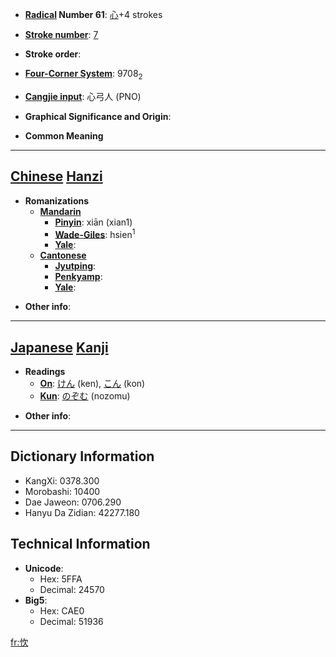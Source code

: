 * '''[[Wiktionary:Chinese radical index| Radical]] Number 61''': [[Wiktionary:Chinese radical index 心|心]]+4 strokes

* '''[[Wiktionary:Chinese total strokes index|Stroke number]]''': [[Wiktionary:Chinese total strokes index 7|7]]

* '''Stroke order''': 

* '''[[Wiktionary:Chinese four corner index|Four-Corner System]]''': 9708<sub>2</sub>

* '''[[Wiktionary:Chinese Cangjie index|Cangjie input]]''': 心弓人 (PNO)

* '''Graphical Significance and Origin''': 

* '''Common Meaning'''

----

== [[Chinese]] [[Hanzi]] ==

* '''Romanizations'''
** '''[[Mandarin]]'''
*** '''[[Pinyin]]''': xiān (xian1)
*** '''[[Wade-Giles]]''': hsien<sup>1</sup>
*** '''[[Yale]]''': 
** '''[[Cantonese]]'''
*** '''[[Jyutping]]''':
*** '''[[Penkyamp]]''': 
*** '''[[Yale]]''': 

* '''Other info''': 

----

== [[Japanese]] [[Kanji]] ==

* '''Readings'''
** '''[[On]]''': [[けん]] (ken), [[こん]] (kon)
** '''[[Kun]]''': [[のぞむ]] (nozomu)

* '''Other info''':  

----

== Dictionary Information ==

* KangXi: 0378.300
* Morobashi: 10400
* Dae Jaweon: 0706.290
* Hanyu Da Zidian: 42277.180

== Technical Information ==

* '''Unicode''':
** Hex: 5FFA
** Decimal: 24570
* '''Big5''':
** Hex: CAE0
** Decimal: 51936

[[fr:忺]]